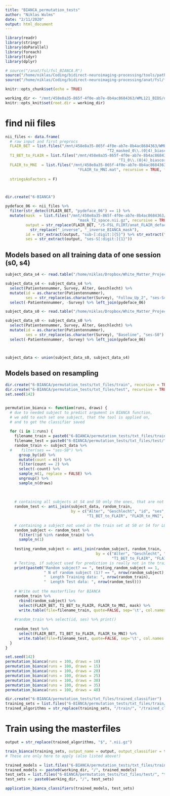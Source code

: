 ```yaml
---
title: "BIANCA_permutation_tests"
author: "Niklas Wulms"
date: "2/11/2020"
output: html_document
---
```


```r
library(readr)
library(stringr)
library(doParallel)
library(foreach)
library(tidyr)
library(dplyr)

# source("/anat/fsl/fsl_BIANCA.R")
source("/home/niklas/Coding/bidirect-neuroimaging-processing/tools/path_to_folder.R")
source("/home/niklas/Coding/bidirect-neuroimaging-processing/anat/fsl/fsl_BIANCA.R")

knitr::opts_chunk$set(echo = TRUE)

working_dir <- "/mnt/458e8a35-865f-4f0e-ab7e-8b4ac8684363/WML121_BIDS/derivatives/FSL"
knitr::opts_knit$set(root.dir = working_dir)
```

# find nii files

```r
nii_files <- data.frame(
  # raw input and first preprocs
  FLAIR_BET = list.files("/mnt/458e8a35-865f-4f0e-ab7e-8b4ac8684363/WML121_BIDS/derivatives/FSL/5-FSL_FLIRT/anat_FLAIR_defaced_pydeface/",
                                             "T2_masked_0\\.(0|4)_biascorr_(fsl|py)deface_(06|12)_inverse.nii.gz", recursive = TRUE, full.names = TRUE),
  T1_BET_to_FLAIR = list.files("/mnt/458e8a35-865f-4f0e-ab7e-8b4ac8684363/WML121_BIDS/derivatives/FSL/5-FSL_FLIRT/anat_FLAIR_defaced_pydeface/",
                                                  "T1_0\\.(0|4)_biascorr_(fsl|py)deface_(06|12)_inverse.nii.gz", recursive = TRUE, full.names = TRUE),
  FLAIR_to_MNI  = list.files("/mnt/458e8a35-865f-4f0e-ab7e-8b4ac8684363/WML121_BIDS/derivatives/FSL/5-FSL_FLIRT/anat_FLAIR_defaced_pydeface/", 
                                "FLAIR_to_MNI.mat", recursive = TRUE, full.names = TRUE),
  
  stringsAsFactors = F)             



dir.create("6-BIANCA")

pydeface_06 <- nii_files %>%
  filter(str_detect(FLAIR_BET, "pydeface_06") == 1) %>%
  mutate(mask  = list.files("/mnt/458e8a35-865f-4f0e-ab7e-8b4ac8684363/WML121_BIDS/derivatives/FSL/5-FSL_FLIRT/manual/", 
                                "mask_T2_space.nii.gz", recursive = TRUE, full.names = TRUE),
         output = str_replace(FLAIR_BET, "/5-FSL_FLIRT/anat_FLAIR_defaced_pydeface/", "/6-BIANCA/") %>%
           str_replace("_inverse", "_inverse_BIANCA_mask"),
         id = str_extract(output, "sub-[:digit:]{5}") %>% str_extract("[:digit:]{5}"),
         ses = str_extract(output, "ses-S[:digit:]{1}")) 

```


## Models based on all training data of one session (s0, s4)



```r
subject_data_s4 <- read.table("/home/niklas/Dropbox/White_Matter_Project/WML_Paper_Code/wml_paper/export/wml_121.txt", header = TRUE)

subject_data_s4 <- subject_data_s4 %>%
  select(Patientennummer, Survey, Alter, Geschlecht) %>%
  mutate(id = as.character(Patientennummer),
         ses = str_replace(as.character(Survey), "Follow_Up_2", "ses-S4")) %>%
  select(-Patientennummer, -Survey) %>% left_join(pydeface_06)

subject_data_s0 <- read.table("/home/niklas/Dropbox/White_Matter_Project/WML_Paper_Code/wml_paper/export/wml_80.txt", header = TRUE)

subject_data_s0 <- subject_data_s0 %>%
  select(Patientennummer, Survey, Alter, Geschlecht) %>%
  mutate(id = as.character(Patientennummer),
         ses = str_replace(as.character(Survey), "Baseline", "ses-S0") %>% str_replace("Follow_Up_2", "ses-S4")) %>%
  select(-Patientennummer, -Survey) %>% left_join(pydeface_06)



subject_data <- union(subject_data_s0, subject_data_s4)

```


## Models based on resampling



```r
dir.create("6-BIANCA/permutation_tests/txt_files/train", recursive = TRUE)
dir.create("6-BIANCA/permutation_tests/txt_files/test", recursive = TRUE)
set.seed(142)


permutation_bianca <- function(runs, draws) {
  # due to needed subject to predict argument in BIANCA function, 
  # we add to each set one subject, that the tool is applied on,
  # and to get the classifier saved
  
  for (i in 1:runs) {
    filename_train = paste0("6-BIANCA/permutation_tests/txt_files/train/", "random_draw_", draws, "_train_", sprintf("%03d", i), ".txt")
    filename_test = paste0("6-BIANCA/permutation_tests/txt_files/test/", "random_draw_", draws, "_test_", sprintf("%03d", i), ".txt")
    random_train <- subject_data %>%
  #    filter(ses == "ses-S0") %>%
      group_by(id) %>%
      mutate(count = n()) %>%
      filter(count == 2) %>%
      select(-count) %>%
      sample_n(1, replace = FALSE) %>% 
      ungroup() %>% 
      sample_n(draws)
    
    
    
    # containing all subjects at S4 and S0 only the ones, that are not selected by random train
    random_test <- anti_join(subject_data, random_train, 
                             by = c("Alter", "Geschlecht", "id", "ses", "FLAIR_BET", 
                                    "T1_BET_to_FLAIR", "FLAIR_to_MNI", "mask", "output")) 
    
    # containing a subject not used in the train set at S0 or S4 for LOO in Bianca function
    random_subject <- random_test %>%
      filter(!id %in% random_train) %>%
      sample_n(1)
    
    testing_random_subject <- anti_join(random_subject, random_train, 
                                        by = c("Alter", "Geschlecht", "id", "ses", "FLAIR_BET", 
                                               "T1_BET_to_FLAIR", "FLAIR_to_MNI", "mask", "output")) %>% nrow()
    # Testing, if subject used for prediction is really not in the training data. The printed TRUE states, that this is done!
    print(paste0("Random subject? == ", testing_random_subject == 1,
                 " N of random subject (1)? == ", nrow(random_subject),
                 "  Length Training data: ", nrow(random_train),
                 "  Length Test data: ", nrow(random_test)))
    
    # Write out the masterfiles for BIANCA
    random_train %>%
      rbind(random_subject) %>%
      select(FLAIR_BET, T1_BET_to_FLAIR, FLAIR_to_MNI, mask) %>% 
      write.table(file=filename_train, quote=FALSE, sep='\t', col.names = FALSE, row.names = FALSE)
    
    #random_train %>% select(id, ses) %>% print()  
    
    random_test %>%
      select(FLAIR_BET, T1_BET_to_FLAIR, FLAIR_to_MNI) %>%
      write.table(file=filename_test, quote=FALSE, sep='\t', col.names = FALSE, row.names = FALSE)
  }
}
```


```r
set.seed(142)
permutation_bianca(runs = 100, draws = 10)
permutation_bianca(runs = 100, draws = 15)
permutation_bianca(runs = 100, draws = 20)
permutation_bianca(runs = 100, draws = 25)
permutation_bianca(runs = 100, draws = 30)
permutation_bianca(runs = 100, draws = 35)
permutation_bianca(runs = 100, draws = 40)
```

```r
dir.create("6-BIANCA/permutation_tests/txt_files/trained_classifier")
training_sets = list.files("6-BIANCA/permutation_tests/txt_files/train/", "train", full.names = TRUE)
trained_algorithms = str_replace(training_sets, "/train/", "/trained_classifier") %>% str_replace("\\.txt", "_model")


```

# Train using the masterfiles

```r
output = str_replace(trained_algorithms, "$", ".nii.gz")

train_bianca(training_sets, output_name = output, output_classifier = trained_algorithms)
# These are only here to apply (also listed above!)

```

```r
trained_models = list.files("6-BIANCA/permutation_tests/txt_files/trained_classifier/", "model$", full.names = TRUE)
trained_models <- paste0(working_dir, "/", trained_models)
test_sets = list.files("6-BIANCA/permutation_tests/txt_files/test/", "test", full.names = TRUE)
test_sets <- paste0(working_dir, "/", test_sets)
```

```r
application_bianca_classifiers(trained_models, test_sets)
```

